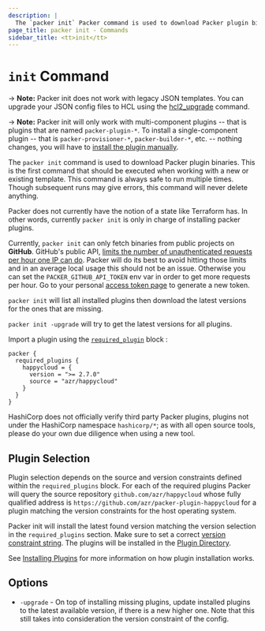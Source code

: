 ```yaml
---
description: |
  The `packer init` Packer command is used to download Packer plugin binaries.
page_title: packer init - Commands
sidebar_title: <tt>init</tt>
---
```


# `init` Command

-> **Note:** Packer init does not work with legacy JSON templates. You can
upgrade your JSON config files to HCL using the [hcl2_upgrade](/docs/commands/hcl2_upgrade) command.

-> **Note:** Packer init will only work with multi-component plugins -- that is
plugins that are named `packer-plugin-*`. To install a single-component plugin --
that is `packer-provisioner-*`, `packer-builder-*`, etc. -- nothing changes, you will
have to [install the plugin manually](/docs/plugins#installing-plugins).

The `packer init` command is used to download Packer plugin binaries. This is
the first command that should be executed when working with a new or existing
template. This command is always safe to run multiple times. Though subsequent
runs may give errors, this command will never delete anything.

Packer does not currently have the notion of a state like Terraform has. In other words,
currently `packer init` is only in charge of installing packer plugins.

Currently, `packer init` can only fetch binaries from public projects on **GitHub**. GitHub's public API, [limits the number of unauthenticated requests
per hour one IP can
do](https://docs.github.com/en/developers/apps/rate-limits-for-github-apps#normal-user-to-server-rate-limits).
Packer will do its best to avoid hitting those limits and in an average local
usage this should not be an issue. Otherwise you can set the
`PACKER_GITHUB_API_TOKEN` env var in order to get more requests per hour. Go to
your personal [access token page](https://github.com/settings/tokens) to
generate a new token.

`packer init` will list all installed plugins then download the latest versions
for the ones that are missing.

`packer init -upgrade` will try to get the latest versions for all plugins.


Import a plugin using the [`required_plugin`](/docs/templates/hcl_templates/blocks/packer#specifying-plugin-requirements)
block :

```hcl
packer {
  required_plugins {
    happycloud = {
      version = ">= 2.7.0"
      source = "azr/happycloud"
    }
  }
}
```

HashiCorp does not officially verify third party Packer plugins, plugins not under the HashiCorp namespace `hashicorp/*`; as with all open source tools, please do your own due diligence when using a new tool.

## Plugin Selection
Plugin selection depends on the source and version constraints defined within the `required_plugins` block.
For each of the required plugins Packer will query the source repository `github.com/azr/happycloud` whose fully qualified address
is `https://github.com/azr/packer-plugin-happycloud` for a plugin matching the version constraints for the host operating system.

Packer init will install the latest found version matching the version selection
in the `required_plugins` section. Make sure to set a correct [version
constraint
string](/docs/templates/hcl_templates/blocks/packer#version-constraints). The
plugins will be installed in the [Plugin
Directory](/docs/configure#packer-s-plugin-directory).

See [Installing Plugins](/docs/plugins#installing-plugins) for more information on how plugin installation works.
## Options

- `-upgrade` - On top of installing missing plugins, update installed plugins to
  the latest available version, if there is a new higher one. Note that this
  still takes into consideration the version constraint of the config.


